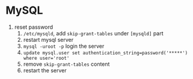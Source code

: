 # MySQL

1. reset password
    1. `/etc/mysqld`, add `skip-grant-tables` under `[mysqld]` part
    2. restart mysql server
    3. `mysql -uroot -p` login the server
    4. `update mysql.user set authentication_string=password('*****') where user='root'`
    5. remove `skip-grant-tables` content
    6. restart the server
